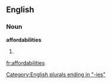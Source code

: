 ==English==

===Noun===
'''affordabilities'''

# {{plural of|[[affordability]]}}

[[Category:English plurals ending in "-ies"]]

[[fr:affordabilities]]